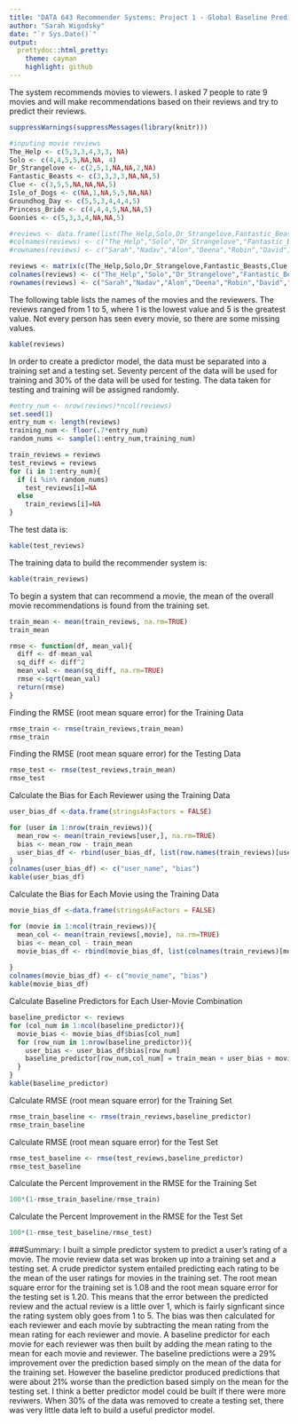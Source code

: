 ---
title: "DATA 643 Recommender Systems: Project 1 - Global Baseline Predictors and RMSE "
author: "Sarah Wigodsky"
date: "`r Sys.Date()`"
output:
  prettydoc::html_pretty:
    theme: cayman
    highlight: github
---

The system recommends movies to viewers.  I asked 7 people to rate 9 movies and will make recommendations based on their reviews and try to predict their reviews.

```{r load-libraries, echo=FALSE}
suppressWarnings(suppressMessages(library(knitr)))
```


```{r input-data, echo=FALSE}
#inputing movie reviews
The_Help <- c(5,3,3,4,3,3, NA)
Solo <- c(4,4,5,5,NA,NA, 4)
Dr_Strangelove <- c(2,5,1,NA,NA,2,NA)
Fantastic_Beasts <- c(3,3,3,3,NA,NA,5)
Clue <- c(3,5,5,NA,NA,NA,5)
Isle_of_Dogs <- c(NA,1,NA,5,5,NA,NA)
Groundhog_Day <- c(5,5,3,4,4,4,5)
Princess_Bride <- c(4,4,4,5,NA,NA,5)
Goonies <- c(5,3,3,4,NA,NA,5)

#reviews <- data.frame(list(The_Help,Solo,Dr_Strangelove,Fantastic_Beasts,Clue,Isle_of_Dogs,Groundhog_Day,Princess_Bride,Goonies), stringsAsFactors = FALSE)
#colnames(reviews) <- c("The_Help","Solo","Dr_Strangelove","Fantastic_Beasts","Clue","Isle_of_Dogs","Groundhog_Day","Princess_Bride","Goonies")
#rownames(reviews) <- c("Sarah","Nadav","Alon","Deena","Robin","David")

reviews <- matrix(c(The_Help,Solo,Dr_Strangelove,Fantastic_Beasts,Clue,Isle_of_Dogs,Groundhog_Day,Princess_Bride,Goonies), nrow=7,ncol=9)
colnames(reviews) <- c("The_Help","Solo","Dr_Strangelove","Fantastic_Beasts","Clue","Isle_of_Dogs","Groundhog_Day","Princess_Bride","Goonies")
rownames(reviews) <- c("Sarah","Nadav","Alon","Deena","Robin","David","Dan")
```

The following table lists the names of the movies and the reviewers.  The reviews ranged from 1 to 5, where 1 is the lowest value and 5 is the greatest value.  Not every person has seen every movie, so there are some missing values.

```{r printing-review-table, echo=FALSE}
kable(reviews)
```

In order to create a predictor model, the data must be separated into a training set and a testing set.  Seventy percent of the data will be used for training and 30% of the data will be used for testing. The data taken for testing and training will be assigned randomly.

```{r splitting-data, echo=FALSE}
#entry_num <- nrow(reviews)*ncol(reviews)
set.seed(1)
entry_num <- length(reviews)
training_num <- floor(.7*entry_num)
random_nums <- sample(1:entry_num,training_num)

train_reviews = reviews
test_reviews = reviews
for (i in 1:entry_num){
  if (i %in% random_nums) 
    test_reviews[i]=NA
  else
    train_reviews[i]=NA
}
```  

The test data is:
```{r printing-test-review-table, echo= FALSE}
kable(test_reviews)
```  

The training data to build the recommender system is:
```{r printing-training-review-table, echo= FALSE}
kable(train_reviews)
``` 

To begin a system that can recommend a movie, the mean of the overall movie recommendations is found from the training set.
```{r calc-mean, echo=FALSE}
train_mean <- mean(train_reviews, na.rm=TRUE)
train_mean
```


```{r RMSE-function, echo=FALSE}
rmse <- function(df, mean_val){
  diff <- df-mean_val
  sq_diff <- diff^2
  mean_val <- mean(sq_diff, na.rm=TRUE)
  rmse <-sqrt(mean_val)
  return(rmse)
}  
```

Finding the RMSE (root mean square error) for the Training Data
```{r rmse-train, echo=FALSE}
rmse_train <- rmse(train_reviews,train_mean)
rmse_train
```

Finding the RMSE (root mean square error) for the Testing Data
```{r rmse-test, echo=FALSE}
rmse_test <- rmse(test_reviews,train_mean)
rmse_test
```

Calculate the Bias for Each Reviewer using the Training Data
```{r bias-reviewer, echo=FALSE}
user_bias_df <-data.frame(stringsAsFactors = FALSE)

for (user in 1:nrow(train_reviews)){
  mean_row <- mean(train_reviews[user,], na.rm=TRUE)
  bias <- mean_row - train_mean 
  user_bias_df <- rbind(user_bias_df, list(row.names(train_reviews)[user], bias), stringsAsFactors=FALSE)
}
colnames(user_bias_df) <- c("user_name", "bias")
kable(user_bias_df)
```

Calculate the Bias for Each Movie using the Training Data

```{r bias-movie, echo=FALSE}
movie_bias_df <-data.frame(stringsAsFactors = FALSE)

for (movie in 1:ncol(train_reviews)){
  mean_col <- mean(train_reviews[,movie], na.rm=TRUE)
  bias <- mean_col - train_mean 
  movie_bias_df <- rbind(movie_bias_df, list(colnames(train_reviews)[movie],bias), stringsAsFactors=FALSE)
  
}
colnames(movie_bias_df) <- c("movie_name", "bias")
kable(movie_bias_df)
```

Calculate Baseline Predictors for Each User-Movie Combination

```{r baseline-predictor, echo=FALSE}
baseline_predictor <- reviews
for (col_num in 1:ncol(baseline_predictor)){
  movie_bias <- movie_bias_df$bias[col_num]
  for (row_num in 1:nrow(baseline_predictor)){
    user_bias <- user_bias_df$bias[row_num]
    baseline_predictor[row_num,col_num] = train_mean + user_bias + movie_bias 
  }
}
kable(baseline_predictor)
```

Calculate RMSE (root mean square error) for the Training Set
```{r rmse-training-set, echo=FALSE}
rmse_train_baseline <- rmse(train_reviews,baseline_predictor)
rmse_train_baseline
```

Calculate RMSE (root mean square error) for the Test Set
```{r rmse-test-set, echo=FALSE}
rmse_test_baseline <- rmse(test_reviews,baseline_predictor)
rmse_test_baseline
```

Calculate the Percent Improvement in the RMSE for the Training Set
```{r, improvement, echo=FALSE}
100*(1-rmse_train_baseline/rmse_train)
```

Calculate the Percent Improvement in the RMSE for the Test Set
```{r, improvement, echo=FALSE}
100*(1-rmse_test_baseline/rmse_test)
```

###Summary:
I built a simple predictor system to predict a user's rating of a movie. The movie review data set was broken up into a training set and a testing set.  A crude predictor system entailed predicting each rating to be the mean of the user ratings for movies in the training set.  The root mean square error for the training set is 1.08 and the root mean square error for the testing set is 1.20.  This means that the error between the predicted review and the actual review is a little over 1, which is fairly signficant since the rating system obly goes from 1 to 5.
\n
The bias was then calculated for each reviewer and each movie by subtracting the mean rating from the mean rating for each reviewer and movie.  A baseline predictor for each movie for each reviewer was then built by adding the mean rating to the mean for each movie and reviewer.  The baseline predictions were a 29% improvement over the prediction based simply on the mean of the data for the training set.  However the baseline predictor produced predictions that were about 21% worse than the prediction based simply on the mean for the testing set.
\n
I think a better predictor model could be built if there were more reviwers.  When 30% of the data was removed to create a testing set, there was very little data left to build a useful predictor model. 
